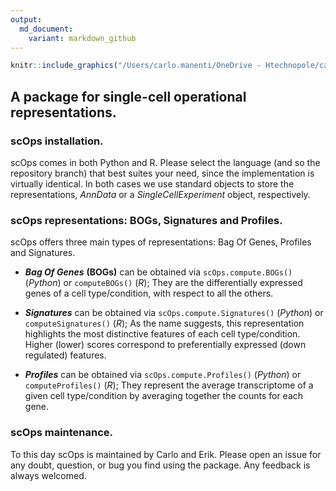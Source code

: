 ```yaml
---
output:
  md_document:
    variant: markdown_github
---
```


```r
knitr::include_graphics("/Users/carlo.manenti/OneDrive - Htechnopole/carlo/RESEARCH_PROJECTS/PACKAGES/davilalab/scOps/scOps.png")
```

## A package for single-cell operational representations.

\n
\n

### scOps installation.

scOps comes in both Python and R. Please select the language (and so the repository branch) that best suites your need, since the implementation is virtually identical. In both cases we use standard objects to store the representations, *AnnData* or a *SingleCellExperiment* object, respectively.

### scOps representations: BOGs, Signatures and Profiles.

scOps offers three main types of representations: Bag Of Genes, Profiles and Signatures.

-   ***Bag Of Genes*** **(BOGs)** can be obtained via `scOps.compute.BOGs()` (*Python*) or `computeBOGs()` (*R*); They are the differentially expressed genes of a cell type/condition, with respect to all the others.

-   ***Signatures*** can be obtained via `scOps.compute.Signatures()` (*Python*) or `computeSignatures()` (*R*); As the name suggests, this representation highlights the most distinctive features of each cell type/condition. Higher (lower) scores correspond to preferentially expressed (down regulated) features.

-   ***Profiles*** can be obtained via `scOps.compute.Profiles()` (*Python*) or `computeProfiles()` (*R*); They represent the average transcriptome of a given cell type/condition by averaging together the counts for each gene.

### scOps maintenance.

To this day scOps is maintained by Carlo and Erik. Please open an issue for any doubt, question, or bug you find using the package. Any feedback is always welcomed.
